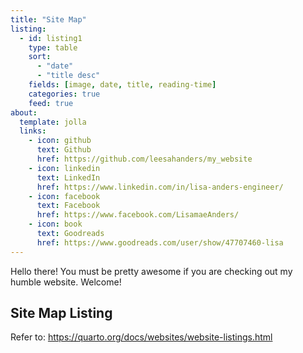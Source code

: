 ```yaml
---
title: "Site Map"
listing: 
  - id: listing1
    type: table
    sort:
      - "date"
      - "title desc"
    fields: [image, date, title, reading-time]
    categories: true
    feed: true
about:
  template: jolla
  links:
    - icon: github
      text: Github
      href: https://github.com/leesahanders/my_website
    - icon: linkedin
      text: LinkedIn
      href: https://www.linkedin.com/in/lisa-anders-engineer/
    - icon: facebook
      text: Facebook
      href: https://www.facebook.com/LisamaeAnders/
    - icon: book
      text: Goodreads
      href: https://www.goodreads.com/user/show/47707460-lisa
---
```


Hello there! You must be pretty awesome if you are checking out my humble website. Welcome! 

::: {.panel-tabset}

## Site Map Listing

:::{#listing1}
:::

Refer to: <https://quarto.org/docs/websites/website-listings.html> 

:::